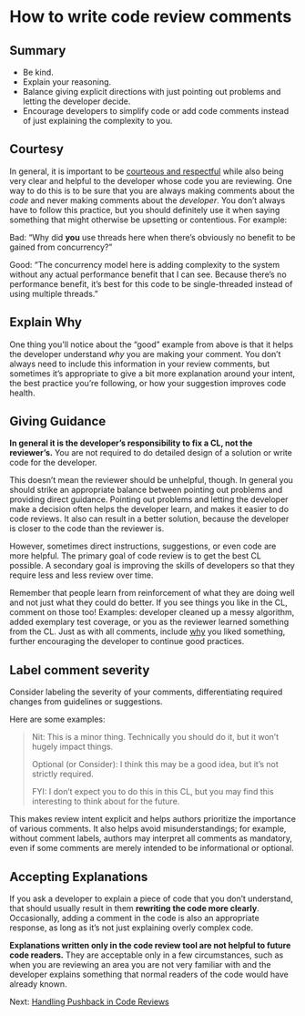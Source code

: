 # How to write code review comments

## Summary

-   Be kind.
-   Explain your reasoning.
-   Balance giving explicit directions with just pointing out problems and letting the developer decide.
-   Encourage developers to simplify code or add code comments instead of just explaining the complexity to you.

## Courtesy

In general, it is important to be [courteous and respectful](https://chromium.googlesource.com/chromium/src/+/master/docs/cr_respect.md) while also being very clear and helpful to the developer whose code you are reviewing.
One way to do this is to be sure that you are always making comments about the *code* and never making comments about the *developer*.
You don't always have to follow this practice, but you should definitely use it when saying something that might otherwise be upsetting or contentious.
For example:

Bad: "Why did **you** use threads here when there's obviously no benefit to be gained from concurrency?"

Good: "The concurrency model here is adding complexity to the system without any actual performance benefit that I can see. Because there's no performance benefit, it's best for this code to be single-threaded instead of using multiple threads."

## Explain Why {#why}

One thing you'll notice about the "good" example from above is that it helps the developer understand *why* you are making your comment.
You don't always need to include this information in your review comments, but sometimes it's appropriate to give a bit more explanation around your intent, the best practice you're following, or how your suggestion improves code health.

## Giving Guidance {#guidance}

**In general it is the developer's responsibility to fix a CL, not the reviewer's.** You are not required to do detailed design of a solution or write code for the developer.

This doesn't mean the reviewer should be unhelpful, though.
In general you should strike an appropriate balance between pointing out problems and providing direct guidance.
Pointing out problems and letting the developer make a decision often helps the developer learn, and makes it easier to do code reviews.
It also can result in a better solution, because the developer is closer to the code than the reviewer is.

However, sometimes direct instructions, suggestions, or even code are more helpful.
The primary goal of code review is to get the best CL possible.
A secondary goal is improving the skills of developers so that they require less and less review over time.

Remember that people learn from reinforcement of what they are doing well and not just what they could do better.
If you see things you like in the CL, comment on those too!
Examples: developer cleaned up a messy algorithm, added exemplary test coverage, or you as the reviewer learned something from the CL.
Just as with all comments, include [why](#why) you liked something, further encouraging the developer to continue good practices.

## Label comment severity {#label-comment-severity}

Consider labeling the severity of your comments, differentiating required changes from guidelines or suggestions.

Here are some examples:

> Nit: This is a minor thing.
> Technically you should do it, but it won't hugely impact things.
>
> Optional (or Consider): I think this may be a good idea, but it's not strictly required.
>
> FYI: I don't expect you to do this in this CL, but you may find this interesting to think about for the future.

This makes review intent explicit and helps authors prioritize the importance of various comments.
It also helps avoid misunderstandings; for example, without comment labels, authors may interpret all comments as mandatory, even if some comments are merely intended to be informational or optional.

## Accepting Explanations {#explanations}

If you ask a developer to explain a piece of code that you don't understand, that should usually result in them **rewriting the code more clearly**.
Occasionally, adding a comment in the code is also an appropriate response, as long as it's not just explaining overly complex code.

**Explanations written only in the code review tool are not helpful to future code readers.** They are acceptable only in a few circumstances, such as when you are reviewing an area you are not very familiar with and the developer explains something that normal readers of the code would have already known.

Next: [Handling Pushback in Code Reviews](pushback.md)
